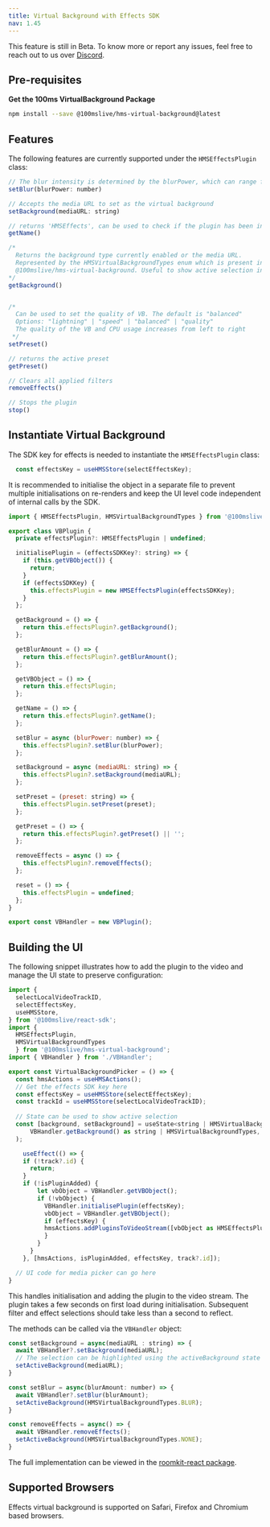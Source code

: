 ```yaml
---
title: Virtual Background with Effects SDK
nav: 1.45
---
```


<Note type="warning">
    This feature is still in Beta. To know more or report any issues, feel free to reach out to us
    over <a href={'https://discord.com/invite/kGdmszyzq2'}>Discord</a>.
</Note>


## Pre-requisites

**Get the 100ms VirtualBackground Package**

```bash section=GetHMSVirtualBackgroundPackage sectionIndex=1
npm install --save @100mslive/hms-virtual-background@latest
```

## Features

The following features are currently supported under the `HMSEffectsPlugin` class:

```js
// The blur intensity is determined by the blurPower, which can range from 0 to 1
setBlur(blurPower: number)

// Accepts the media URL to set as the virtual background
setBackground(mediaURL: string)

// returns 'HMSEffects', can be used to check if the plugin has been initialised
getName()

/* 
  Returns the background type currently enabled or the media URL.
  Represented by the HMSVirtualBackgroundTypes enum which is present in 
  @100mslive/hms-virtual-background. Useful to show active selection in the UI. 
*/
getBackground()


/*
  Can be used to set the quality of VB. The default is "balanced"
  Options: "lightning" | "speed" | "balanced" | "quality"
  The quality of the VB and CPU usage increases from left to right
 */
setPreset()

// returns the active preset
getPreset()

// Clears all applied filters
removeEffects()

// Stops the plugin
stop()
```



## Instantiate Virtual Background

The SDK key for effects is needed to instantiate the `HMSEffectsPlugin` class:

```jsx
  const effectsKey = useHMSStore(selectEffectsKey);
```

It is recommended to initialise the object in a separate file to prevent multiple initialisations on re-renders and keep the UI level code independent of internal calls by the SDK.


```js
import { HMSEffectsPlugin, HMSVirtualBackgroundTypes } from '@100mslive/hms-virtual-background';

export class VBPlugin {
  private effectsPlugin?: HMSEffectsPlugin | undefined;

  initialisePlugin = (effectsSDKKey?: string) => {
    if (this.getVBObject()) {
      return;
    }
    if (effectsSDKKey) {
      this.effectsPlugin = new HMSEffectsPlugin(effectsSDKKey);
    }
  };

  getBackground = () => {
    return this.effectsPlugin?.getBackground();
  };

  getBlurAmount = () => {
    return this.effectsPlugin?.getBlurAmount();
  };

  getVBObject = () => {
    return this.effectsPlugin;
  };

  getName = () => {
    return this.effectsPlugin?.getName();
  };

  setBlur = async (blurPower: number) => {
    this.effectsPlugin?.setBlur(blurPower);
  };

  setBackground = async (mediaURL: string) => {
    this.effectsPlugin?.setBackground(mediaURL);
  };

  setPreset = (preset: string) => {
    this.effectsPlugin.setPreset(preset);
  };

  getPreset = () => {
    return this.effectsPlugin?.getPreset() || '';
  };

  removeEffects = async () => {
    this.effectsPlugin?.removeEffects();
  };

  reset = () => {
    this.effectsPlugin = undefined;
  };
}

export const VBHandler = new VBPlugin();
```

## Building the UI

The following snippet illustrates how to add the plugin to the video and manage the UI state to preserve configuration:

```jsx
import {
  selectLocalVideoTrackID,
  selectEffectsKey,
  useHMSStore,
} from '@100mslive/react-sdk';
import { 
  HMSEffectsPlugin, 
  HMSVirtualBackgroundTypes
  } from '@100mslive/hms-virtual-background';
import { VBHandler } from './VBHandler';

export const VirtualBackgroundPicker = () => {
  const hmsActions = useHMSActions();
  // Get the effects SDK key here
  const effectsKey = useHMSStore(selectEffectsKey);
  const trackId = useHMSStore(selectLocalVideoTrackID);
    
  // State can be used to show active selection
  const [background, setBackground] = useState<string | HMSVirtualBackgroundTypes>(
      VBHandler.getBackground() as string | HMSVirtualBackgroundTypes,
  );

	useEffect(() => {
    if (!track?.id) {
      return;
    }
    if (!isPluginAdded) {
        let vbObject = VBHandler.getVBObject();
        if (!vbObject) {
          VBHandler.initialisePlugin(effectsKey);
          vbObject = VBHandler.getVBObject();
          if (effectsKey) {
          hmsActions.addPluginsToVideoStream([vbObject as HMSEffectsPlugin]);
          } 
        }
      }
    }, [hmsActions, isPluginAdded, effectsKey, track?.id]);

  // UI code for media picker can go here
}
```

This handles initialisation and adding the plugin to the video stream. The plugin takes a few seconds on first load during initialisation. Subsequent filter and effect selections should take less than a second to reflect.

The methods can be called via the `VBHandler` object:
```jsx
const setBackground = async(mediaURL : string) => {
  await VBHandler?.setBackground(mediaURL);
  // The selection can be highlighted using the activeBackground state
  setActiveBackground(mediaURL);
}

const setBlur = async(blurAmount: number) => {
  await VBHandler?.setBlur(blurAmount);
  setActiveBackground(HMSVirtualBackgroundTypes.BLUR);
}

const removeEffects = async() => {
  await VBHandler.removeEffects();
  setActiveBackground(HMSVirtualBackgroundTypes.NONE);
}
```


The full implementation can be viewed in the [roomkit-react package](https://github.com/100mslive/web-sdks/blob/main/packages/roomkit-react/src/Prebuilt/components/VirtualBackground/VBPicker.tsx).


## Supported Browsers

Effects virtual background is supported on Safari, Firefox and Chromium based browsers.<br/>
